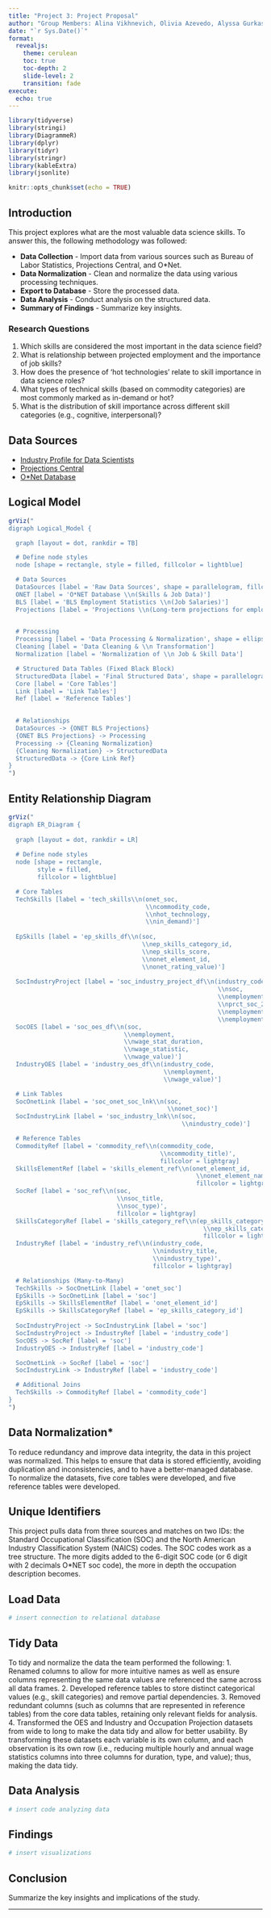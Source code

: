 ```yaml
---
title: "Project 3: Project Proposal"
author: "Group Members: Alina Vikhnevich, Olivia Azevedo, Alyssa Gurkas, Musrat Jahan"
date: "`r Sys.Date()`"
format:
  revealjs:
    theme: cerulean
    toc: true
    toc-depth: 2
    slide-level: 2
    transition: fade
execute:
  echo: true
---
```


```r
library(tidyverse)
library(stringi)
library(DiagrammeR)
library(dplyr)
library(tidyr)
library(stringr)
library(kableExtra)
library(jsonlite)
```

```r
knitr::opts_chunk$set(echo = TRUE)
```

## Introduction
This project explores what are the most valuable data science skills. To answer 
this, the following methodology was followed:

- **Data Collection** - Import data from various sources such as Bureau of Labor 
Statistics, Projections Central, and O*Net.
- **Data Normalization** - Clean and normalize the data using various processing 
                           techniques.
- **Export to Database** - Store the processed data.
- **Data Analysis** - Conduct analysis on the structured data.
- **Summary of Findings** - Summarize key insights.

### Research Questions

1.  Which skills are considered the most important in the data science
    field?
2.  What is relationship between projected employment and the importance
    of job skills?
3.  How does the presence of 'hot technologies' relate to skill importance
    in data science roles?
4.  What types of technical skills (based on commodity categories) are
    most commonly marked as in-demand or hot?
5.  What is the distribution of skill importance across different skill
    categories (e.g., cognitive, interpersonal)?

## Data Sources

- [Industry Profile for Data Scientists](https://www.bls.gov/oes/current/oes150000.htm)
- [Projections Central](https://projectionscentral.org/directdownloads)
- [O\*Net Database](https://www.onetcenter.org/database.html#all-files)

## Logical Model

```r
grViz("
digraph Logical_Model {

  graph [layout = dot, rankdir = TB]

  # Define node styles
  node [shape = rectangle, style = filled, fillcolor = lightblue]

  # Data Sources
  DataSources [label = 'Raw Data Sources', shape = parallelogram, fillcolor = lightgray]
  ONET [label = 'O*NET Database \\n(Skills & Job Data)']
  BLS [label = 'BLS Employment Statistics \\n(Job Salaries)']
  Projections [label = 'Projections \\n(Long-term projections for employment)']
  

  # Processing
  Processing [label = 'Data Processing & Normalization', shape = ellipse, fillcolor = lightyellow]
  Cleaning [label = 'Data Cleaning & \\n Transformation']
  Normalization [label = 'Normalization of \\n Job & Skill Data']

  # Structured Data Tables (Fixed Black Block)
  StructuredData [label = 'Final Structured Data', shape = parallelogram, fillcolor = lightgray, style = filled]
  Core [label = 'Core Tables']
  Link [label = 'Link Tables']
  Ref [label = 'Reference Tables']
  

  # Relationships
  DataSources -> {ONET BLS Projections}
  {ONET BLS Projections} -> Processing
  Processing -> {Cleaning Normalization}
  {Cleaning Normalization} -> StructuredData
  StructuredData -> {Core Link Ref}
}
")
```


## Entity Relationship Diagram
```r
grViz("
digraph ER_Diagram {
  
  graph [layout = dot, rankdir = LR]
  
  # Define node styles
  node [shape = rectangle, 
        style = filled, 
        fillcolor = lightblue]

  # Core Tables
  TechSkills [label = 'tech_skills\\n(onet_soc,
                                      \\ncommodity_code,
                                      \\nhot_technology,
                                      \\nin_demand)']
                                      
  EpSkills [label = 'ep_skills_df\\n(soc,
                                     \\nep_skills_category_id,
                                     \\nep_skills_score,
                                     \\nonet_element_id,
                                     \\nonet_rating_value)']
                                     
  SocIndustryProject [label = 'soc_industry_project_df\\n(industry_code,
                                                          \\nsoc,
                                                          \\nemployment_2023,
                                                          \\nprct_soc_2023,
                                                          \\nemployment_2033,
                                                          \\nemployment_change_num)']
  SocOES [label = 'soc_oes_df\\n(soc,
                                \\nemployment,
                                \\nwage_stat_duration,
                                \\nwage_statistic,
                                \\nwage_value)']
  IndustryOES [label = 'industry_oes_df\\n(industry_code,
                                           \\nemployment,
                                           \\nwage_value)']

  # Link Tables
  SocOnetLink [label = 'soc_onet_soc_lnk\\n(soc,
                                            \\nonet_soc)']
  SocIndustryLink [label = 'soc_industry_lnk\\n(soc,
                                                \\nindustry_code)']

  # Reference Tables
  CommodityRef [label = 'commodity_ref\\n(commodity_code,
                                          \\ncommodity_title)', 
                                          fillcolor = lightgray]
  SkillsElementRef [label = 'skills_element_ref\\n(onet_element_id,
                                                    \\nonet_element_name)', 
                                                    fillcolor = lightgray]
  SocRef [label = 'soc_ref\\n(soc,
                              \\nsoc_title,
                              \\nsoc_type)', 
                              fillcolor = lightgray]
  SkillsCategoryRef [label = 'skills_category_ref\\n(ep_skills_category_id,
                                                      \\nep_skills_category)', 
                                                      fillcolor = lightgray]
  IndustryRef [label = 'industry_ref\\n(industry_code,
                                        \\nindustry_title,
                                        \\nindustry_type)', 
                                        fillcolor = lightgray]

  # Relationships (Many-to-Many)
  TechSkills -> SocOnetLink [label = 'onet_soc']
  EpSkills -> SocOnetLink [label = 'soc']
  EpSkills -> SkillsElementRef [label = 'onet_element_id']
  EpSkills -> SkillsCategoryRef [label = 'ep_skills_category_id']
  
  SocIndustryProject -> SocIndustryLink [label = 'soc']
  SocIndustryProject -> IndustryRef [label = 'industry_code']
  SocOES -> SocRef [label = 'soc']
  IndustryOES -> IndustryRef [label = 'industry_code']

  SocOnetLink -> SocRef [label = 'soc']
  SocIndustryLink -> IndustryRef [label = 'industry_code']

  # Additional Joins
  TechSkills -> CommodityRef [label = 'commodity_code']
}
")
```


## Data Normalization* 
To reduce redundancy and improve data integrity, the data in this project was 
normalized. This helps to ensure that data is stored efficiently, avoiding 
duplication and inconsistencies, and to have a better-managed database. To 
normalize the datasets, five core tables were developed, and five reference 
tables were developed. 

## Unique Identifiers
This project pulls data from three sources and matches on two IDs: the Standard 
Occupational Classification (SOC) and the North American Industry Classification 
System (NAICS) codes. The SOC codes work as a tree structure. The more digits 
added to the 6-digit SOC code (or 6 digit with 2 decimals O*NET soc code), the 
more in depth the occupation description becomes.  

## Load Data

```r
# insert connection to relational database
```

## Tidy Data
To tidy and normalize the data the team performed the following: 
1. Renamed columns to allow for more intuitive names as well as ensure columns 
representing the same data values are referenced the same across all data 
frames. 
2. Developed reference tables to store distinct categorical values 
(e.g., skill categories) and remove partial dependencies. 
3. Removed redundant columns (such as columns that are represented in reference 
tables) from the core data tables, retaining only relevant fields for analysis. 
4. Transformed the OES and Industry and Occupation Projection datasets from wide 
to  long  to make the data tidy and allow for better usability. By transforming 
these datasets each variable is its own column, and each observation is its own 
row (i.e., reducing multiple hourly and annual wage statistics columns into 
three columns for duration, type, and value); thus, making the data tidy.


## Data Analysis

```r
# insert code analyzing data 

```

## Findings

```r
# insert visualizations
```

## Conclusion

Summarize the key insights and implications of the study.

---